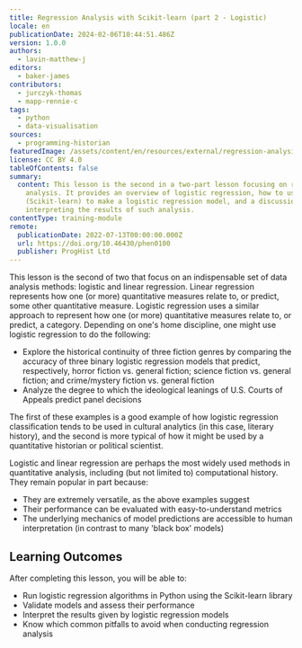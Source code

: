 ```yaml
---
title: Regression Analysis with Scikit-learn (part 2 - Logistic)
locale: en
publicationDate: 2024-02-06T10:44:51.486Z
version: 1.0.0
authors:
  - lavin-matthew-j
editors:
  - baker-james
contributors:
  - jurczyk-thomas
  - mapp-rennie-c
tags:
  - python
  - data-visualisation
sources:
  - programming-historian
featuredImage: /assets/content/en/resources/external/regression-analysis-with-scikit-learn-part-2-logistic/image.png
license: CC BY 4.0
tableOfContents: false
summary:
  content: This lesson is the second in a two-part lesson focusing on regression
    analysis. It provides an overview of logistic regression, how to use Python
    (Scikit-learn) to make a logistic regression model, and a discussion of
    interpreting the results of such analysis.
contentType: training-module
remote:
  publicationDate: 2022-07-13T00:00:00.000Z
  url: https://doi.org/10.46430/phen0100
  publisher: ProgHist Ltd
---
```

This lesson is the second of two that focus on an indispensable set of data analysis methods: logistic and linear regression. Linear regression represents how one (or more) quantitative measures relate to, or predict, some other quantitative measure. Logistic regression uses a similar approach to represent how one (or more) quantitative measures relate to, or predict, a category. Depending on one's home discipline, one might use logistic regression to do the following:

* Explore the historical continuity of three fiction genres by comparing the accuracy of three binary logistic regression models that predict, respectively, horror fiction vs. general fiction; science fiction vs. general fiction; and crime/mystery fiction vs. general fiction
* Analyze the degree to which the ideological leanings of U.S. Courts of Appeals predict panel decisions

The first of these examples is a good example of how logistic regression classification tends to be used in cultural analytics (in this case, literary history), and the second is more typical of how it might be used by a quantitative historian or political scientist.

Logistic and linear regression are perhaps the most widely used methods in quantitative analysis, including (but not limited to) computational history. They remain popular in part because:

* They are extremely versatile, as the above examples suggest
* Their performance can be evaluated with easy-to-understand metrics
* The underlying mechanics of model predictions are accessible to human interpretation (in contrast to many 'black box' models)

## Learning Outcomes

After completing this lesson, you will be able to:

* Run logistic regression algorithms in Python using the Scikit-learn library
* Validate models and assess their performance
* Interpret the results given by logistic regression models
* Know which common pitfalls to avoid when conducting regression analysis
